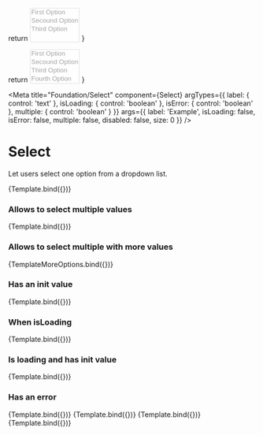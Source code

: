 
  return <Select label={label} value={value} isLoading={isLoading} isError={isError} multiple={multiple} size={size} disabled={disabled}>
      <option value='op1'>First Option</option>
      <option value="op2">Secound Option</option>
      <option value="op3">Third Option</option>
    </Select>
}

  return <Select label={label} value={value} isLoading={isLoading} isError={isError} multiple={multiple} size={size} disabled={disabled}>
      <option value='op1'>First Option</option>
      <option value="op2">Secound Option</option>
      <option value="op3">Third Option</option>
      <option value="op4">Fourth Option</option>
      <option value="op4">Fifth Option</option>
    </Select>
}

<Meta
  title="Foundation/Select"
  component={Select}
  argTypes={{
    label: {
      control: 'text'
    },
    isLoading: {
      control: 'boolean'
    },
    isError: {
      control: 'boolean'
    },
    multiple: {
      control: 'boolean'
    }
  }} args={{
    label: 'Example',
    isLoading: false,
    isError: false,
    multiple: false,
    disabled: false,
    size: 0
  }}
/>

# Select

Let users select one option from a dropdown list.

<Canvas withToolbar>
  <Story name='Basic'>
    {Template.bind({})}
  </Story>
</Canvas>

<Controls />

### __Allows to select multiple values__

<Canvas>
  <Story name="multiple" args={{multiple: true}}>
    {Template.bind({})}
  </Story>
</Canvas>

### __Allows to select multiple with more values__

<Canvas>
  <Story name="multiple more options" args={{multiple: true}}>
    {TemplateMoreOptions.bind({})}
  </Story>
</Canvas>

### __Has an init value__

<Canvas>
  <Story name="Value" args={{value: 'op2'}}>
    {Template.bind({})}
  </Story>
</Canvas>

### __When isLoading__

<Canvas>
  <Story name="Loading" args={{isLoading: true}}>
    {Template.bind({})}
  </Story>
</Canvas>

### __Is loading and has init value__

<Canvas>
  <Story name="Loading and value" args={{isLoading: true, value: 'op2'}}>
    {Template.bind({})}
  </Story>
</Canvas>

### __Has an error__

<Canvas>
  <Story name="Error" args={{isError: true}}>
    {Template.bind({})}
  </Story>
</Canvas>

<Canvas>
  <Story name="Error and value" args={{isError: true, value: 'op2'}}>
    {Template.bind({})}
  </Story>
</Canvas>

<Canvas>
  <Story name="Loading and error" args={{isError: true, isLoading: true}}>
    {Template.bind({})}
  </Story>
</Canvas>

<Canvas>
  <Story name="All" args={{isError: true, isLoading: true, value: 'op2'}}>
    {Template.bind({})}
  </Story>
</Canvas>
